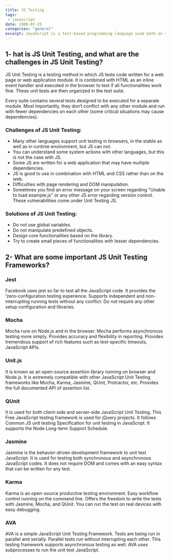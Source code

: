 ```yaml
---
title: JS Testing
tags:
 - javascript
date: 2000-07-25
categories: "general" 
excerpt: JavaScript is a text-based programming language used both on the client-side and server-side that allows you to make web pages interactive. Where HTML and CSS are languages that give structure and style to web pages, JavaScript gives web pages interactive elements that engage a user.
---
```


## 1- hat is JS Unit Testing, and what are the challenges in JS Unit Testing?

JS Unit Testing is a testing method in which JS tests code written for a web page or web application module. It is combined with HTML as an inline event handler and executed in the browser to test if all functionalities work fine. These unit tests are then organized in the test suite.

Every suite contains several tests designed to be executed for a separate module. Most importantly, they don’t conflict with any other module and run with fewer dependencies on each other (some critical situations may cause dependencies).

### Challenges of JS Unit Testing:

- Many other languages support unit testing in browsers, in the stable as well as in runtime environment, but JS can not.
- You can understand some system actions with other languages, but this is not the case with JS.
- Some JS are written for a web application that may have multiple dependencies.
- JS is good to use in combination with HTML and CSS rather than on the web.
- Difficulties with page rendering and DOM manipulation.
- Sometimes you find an error message on your screen regarding "Unable to load example.js" or any other JS error regarding version control. These vulnerabilities come under Unit Testing JS.

### Solutions of JS Unit Testing:

- Do not use global variables.
- Do not manipulate predefined objects.
- Design core functionalities based on the library.
- Try to create small pieces of functionalities with lesser dependencies.

## 2- What are some important JS Unit Testing Frameworks?

### Jest 
Facebook uses jest so far to test all the JavaScript code. It provides the ‘zero-configuration testing experience. Supports independent and non-interrupting running tests without any conflict. Do not require any other setup configuration and libraries.

### Mocha 
Mocha runs on Node.js and in the browser. Mocha performs asynchronous testing more simply. Provides accuracy and flexibility in reporting. Provides tremendous support of rich features such as test-specific timeouts, JavaScript APIs.

### Unit.js 
It is known as an open-source assertion library running on browser and Node.js. It is extremely compatible with other JavaScript Unit Testing frameworks like Mocha, Karma, Jasmine, QUnit, Protractor, etc. Provides the full documented API of assertion list.

### QUnit
It is used for both client-side and server-side JavaScript Unit Testing. This Free JavaScript testing framework is used for jQuery projects. It follows Common JS unit testing Specification for unit testing in JavaScript. It supports the Node Long-term Support Schedule.

### Jasmine 
Jasmine is the behavior-driven development framework to unit test JavaScript. It is used for testing both synchronous and asynchronous JavaScript codes. It does not require DOM and comes with an easy syntax that can be written for any test.

### Karma 
Karma is an open-source productive testing environment. Easy workflow control running on the command line. Offers the freedom to write the tests with Jasmine, Mocha, and QUnit. You can run the test on real devices with easy debugging.

### AVA 
AVA is a simple JavaScript Unit Testing Framework. Tests are being run in parallel and serially. Parallel tests run without interrupting each other. This testing framework supports asynchronous testing as well. AVA uses subprocesses to run the unit test JavaScript.
